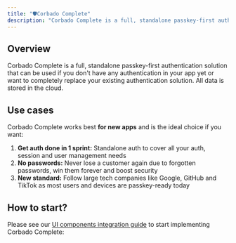 ```yaml
---
title: "🛡️Corbado Complete"
description: "Corbado Complete is a full, standalone passkey-first auth solution in the cloud."
---
```



## Overview

Corbado Complete is a full, standalone passkey-first authentication solution that can be used if you don't have any authentication in your app yet or want to completely replace your existing authentication solution. All data is stored in the cloud.

## Use cases

Corbado Complete works best **for new apps** and is the ideal choice if you want:

1. **Get auth done in 1 sprint:** Standalone auth to cover all your auth, session and user management needs
2. **No passwords:** Never lose a customer again due to forgotten passwords, win them forever and boost security
3. **New standard:** Follow large tech companies like Google, GitHub and TikTok as most users and devices are passkey-ready today

## How to start?

Please see our [UI components integration guide](../ui-components) to start implementing Corbado Complete:

<Card href="/frontend-integration/ui-components/">
<Blogpost title="UI Components" />
</Card>